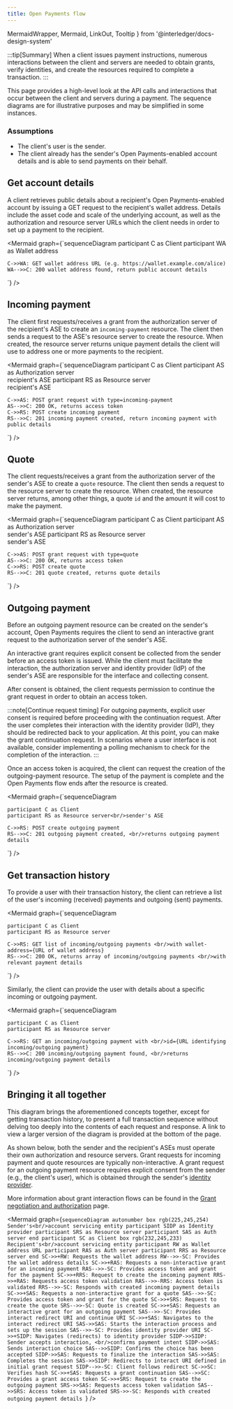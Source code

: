 ```yaml
---
title: Open Payments flow
---
```


  MermaidWrapper,
  Mermaid,
  LinkOut,
  Tooltip
} from '@interledger/docs-design-system'

:::tip[Summary]
When a client issues payment instructions, numerous interactions between the client and servers are needed to obtain grants, verify identities, and create the resources required to complete a transaction.
:::

This page provides a high-level look at the API calls and interactions that occur between the client and servers during a payment. The sequence diagrams are for illustrative purposes and may be simplified in some instances.

### Assumptions

- The <Tooltip content="Such as a mobile or web application or service" client:load>client's</Tooltip> user is the sender.
- The client already has the sender's Open Payments-enabled account details and is able to send payments on their behalf.

## Get account details

A client retrieves public details about a recipient's Open Payments-enabled account by issuing a <LinkOut href='/apis/wallet-address-server/operations/get-wallet-address/'>GET request</LinkOut> to the recipient's wallet address. Details include the asset code and scale of the underlying account, as well as the authorization and resource server URLs which the client needs in order to set up a payment to the recipient.

<MermaidWrapper client:load>

<Mermaid
  graph={`sequenceDiagram
    participant C as Client
    participant WA as Wallet address

    C->>WA: GET wallet address URL (e.g. https://wallet.example.com/alice)
    WA-->>C: 200 wallet address found, return public account details

`}
/>

</MermaidWrapper>

## Incoming payment

The client first <LinkOut href='/apis/auth-server/operations/post-request'>requests/receives a grant</LinkOut> from the authorization server of the recipient's <Tooltip content="account servicing entity" client:load>ASE</Tooltip> to create an `incoming-payment` resource. The client then sends a request to the ASE's resource server to <LinkOut href='/apis/resource-server/operations/create-incoming-payment/'>create the resource</LinkOut>. When created, the resource server returns unique payment details the client will use to address one or more payments to the recipient.

<MermaidWrapper client:load>

<Mermaid
  graph={`sequenceDiagram
    participant C as Client
    participant AS as Authorization server<br/>recipient's ASE
    participant RS as Resource server<br/>recipient's ASE

    C->>AS: POST grant request with type=incoming-payment
    AS-->>C: 200 OK, returns access token
    C->>RS: POST create incoming payment
    RS-->>C: 201 incoming payment created, return incoming payment with public details

`}
/>

</MermaidWrapper>

## Quote

The client <LinkOut href='/apis/auth-server/operations/post-request'>requests/receives a grant</LinkOut> from the authorization server of the sender's <Tooltip content="Account servicing entity" client: load><span>ASE</span></Tooltip> to create a `quote` resource. The client then sends a request to the resource server to <LinkOut href='/apis/resource-server/operations/create-quote'>create the resource</LinkOut>. When created, the resource server returns, among other things, a quote `id` and the amount it will cost to make the payment.

<MermaidWrapper client:load>

<Mermaid
  graph={`sequenceDiagram
    participant C as Client
    participant AS as Authorization server<br/>sender's ASE
    participant RS as Resource server<br/>sender's ASE

    C->>AS: POST grant request with type=quote
    AS-->>C: 200 OK, returns access token
    C->>RS: POST create quote
    RS-->>C: 201 quote created, returns quote details

`}
/>

</MermaidWrapper>

## Outgoing payment

Before an outgoing payment resource can be created on the sender's account, Open Payments requires the client to send an <LinkOut href='/apis/auth-server/operations/post-request'>interactive grant request</LinkOut> to the authorization server of the sender's <Tooltip content="Account servicing entity" client: load><span>ASE</span></Tooltip>.

An interactive grant requires explicit consent be collected from the sender before an access token is issued. While the client must facilitate the interaction, the authorization server and identity provider (IdP) of the sender's ASE are responsible for the interface and collecting consent.

After consent is obtained, the client requests permission to <LinkOut href='/apis/auth-server/operations/post-continue'>continue the grant request</LinkOut> in order to obtain an access token.

:::note[Continue request timing]
For outgoing payments, explicit user consent is required before proceeding with the continuation request. After the user completes their interaction with the identity provider (IdP), they should be redirected back to your application. At this point, you can make the grant continuation request. In scenarios where a user interface is not available, consider implementing a polling mechanism to check for the completion of the interaction.
:::

<Interactive />

Once an access token is acquired, the client can request the creation of the <LinkOut href='/apis/resource-server/operations/create-outgoing-payment'>outgoing-payment resource</LinkOut>. The setup of the payment is complete and the Open Payments flow ends after the resource is created.

<MermaidWrapper client:load>

<Mermaid
  graph={`sequenceDiagram

    participant C as Client
    participant RS as Resource server<br/>sender's ASE

    C->>RS: POST create outgoing payment
    RS-->>C: 201 outgoing payment created, <br/>returns outgoing payment details

`}
/>

</MermaidWrapper>

## Get transaction history

To provide a user with their transaction history, the client can retrieve a list of the user's <LinkOut href='/apis/resource-server/operations/list-incoming-payments/'>incoming (received) payments</LinkOut> and <LinkOut href='/apis/resource-server/operations/list-outgoing-payments/'>outgoing (sent) payments</LinkOut>.

<MermaidWrapper client:load>

<Mermaid
  graph={`sequenceDiagram

    participant C as Client
    participant RS as Resource server

    C->>RS: GET list of incoming/outgoing payments <br/>with wallet-address={URL of wallet address}
    RS-->>C: 200 OK, returns array of incoming/outgoing payments <br/>with relevant payment details

`}
/>

</MermaidWrapper>

Similarly, the client can provide the user with details about a specific <LinkOut href='/apis/resource-server/operations/get-incoming-payment'>incoming</LinkOut> or <LinkOut href='/apis/resource-server/operations/get-outgoing-payment'>outgoing</LinkOut> payment.

<MermaidWrapper client:load>

<Mermaid
  graph={`sequenceDiagram

    participant C as Client
    participant RS as Resource server

    C->>RS: GET an incoming/outgoing payment with <br/>id={URL identifying incoming/outgoing payment}
    RS-->>C: 200 incoming/outgoing payment found, <br/>returns incoming/outgoing payment details

`}
/>

</MermaidWrapper>

## Bringing it all together

This diagram brings the aforementioned concepts together, except for getting transaction history, to present a full transaction sequence without delving too deeply into the contents of each request and response. A link to view a larger version of the diagram is provided at the bottom of the page.

As shown below, both the sender and the recipient's ASEs must operate their own authorization and resource servers. Grant requests for incoming payment and quote resources are typically non-interactive. A grant request for an outgoing payment resource requires explicit consent from the sender (e.g., the client's user), which is obtained through the sender's [identity provider](/introduction/idp/).

More information about grant interaction flows can be found in the [Grant negotiation and authorization](/introduction/grants) page.

<MermaidWrapper client:load>

<Mermaid
  graph={`sequenceDiagram
    autonumber
    box rgb(225,245,254) Sender's<br/>account servicing entity
    participant SIDP as Identity provider
    participant SRS as Resource server
    participant SAS as Auth server
    end
    participant SC as Client
    box rgb(232,245,233) Recipient's<br/>account servicing entity
    participant RW as Wallet address URL
    participant RAS as Auth server
    participant RRS as Resource server
    end
    SC->>+RW: Requests the wallet address
    RW-->>-SC: Provides the wallet address details
    SC->>+RAS: Requests a non-interactive grant for an incoming payment
    RAS-->>-SC: Provides access token and grant for the payment
    SC->>+RRS: Request to create the incoming payment
    RRS->>+RAS: Requests access token validation
    RAS-->>-RRS: Access token is validated
    RRS-->>-SC: Responds with created incoming payment details
    SC->>+SAS: Requests a non-interactive grant for a quote
    SAS-->>-SC: Provides access token and grant for the quote
    SC->>+SRS: Request to create the quote
    SRS-->>-SC: Quote is created
    SC->>+SAS: Requests an interactive grant for an outgoing payment
    SAS-->>-SC: Provides interact redirect URI and continue URI
    SC->>+SAS: Navigates to the interact redirect URI
    SAS->>SAS: Starts the interaction process and sets up the session
    SAS-->>-SC: Provides identity provider URI
    SC->>+SIDP: Navigates (redirects) to identity provider
    SIDP->>SIDP: Sender accepts interaction, <br/>confirms payment intent
    SIDP->>SAS: Sends interaction choice
    SAS-->>SIDP: Confirms the choice has been accepted
    SIDP->>SAS: Requests to finalize the interaction
    SAS->>SAS: Completes the session
    SAS->>SIDP: Redirects to interact URI defined in initial grant request
    SIDP-->>-SC: Client follows redirect
    SC->>SC: Verifies hash
    SC->>+SAS: Requests a grant continuation
    SAS-->>SC: Provides a grant access token
    SC->>+SRS: Request to create the outgoing payment
    SRS->>SAS: Requests access token validation
    SAS-->>SRS: Access token is validated
    SRS->>-SC: Responds with created outgoing payment details
`}
/>

</MermaidWrapper>
